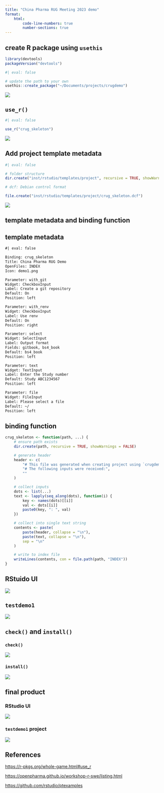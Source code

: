```yaml
---
title: "China Pharma RUG Meeting 2023 demo"
format:
    html: 
        code-line-numbers: true
        number-sections: true
---
```


## create R package using `usethis`

```r
library(devtools)
packageVersion("devtools")
```

```r
#| eval: false

# update the path to your own
usethis::create_package("~/Documents/projects/crugdemo")
```

![](images/create_package.png)


## `use_r()`

```r
#| eval: false

use_r("crug_skeleton")
```

![](images/use_r.png)

## Add project template metadata

```r
#| eval: false

# folder structure
dir.create("inst/rstudio/templates/project", recursive = TRUE, showWarnings = FALSE)

# dcf: Debian control format

file.create("inst/rstudio/templates/project/crug_skeleton.dcf")
```

![](images/folder_structure.png)


## template metadata and binding function

:::{.panel-tabset}

## template metadata

```default
#| eval: false

Binding: crug_skeleton
Title: China Pharma RUG Demo
OpenFiles: INDEX
Icon: demo1.png

Parameter: with_git
Widget: CheckboxInput
Label: Create a git repository
Default: On
Position: left

Parameter: with_renv
Widget: CheckboxInput
Label: Use renv
Default: On
Position: right

Parameter: select
Widget: SelectInput
Label: Output format
Fields: gitbook, bs4_book
Default: bs4_book
Position: left

Parameter: text
Widget: TextInput
Label: Enter the Study number
Default: Study ABC1234567
Position: left

Parameter: file
Widget: FileInput
Label: Please select a file
Default: ~/
Position: left

```

## binding function

```r

crug_skeleton <- function(path, ...) {
    # ensure path exists
    dir.create(path, recursive = TRUE, showWarnings = FALSE)

    # generate header
    header <- c(
        "# This file was generated when creating project using `crugdemo` template.",
        "# The following inputs were received:",
        ""
    )

    # collect inputs
    dots <- list(...)
    text <- lapply(seq_along(dots), function(i) {
        key <- names(dots)[[i]]
        val <- dots[[i]]
        paste0(key, ": ", val)
    })

    # collect into single text string
    contents <- paste(
        paste(header, collapse = "\n"),
        paste(text, collapse = "\n"),
        sep = "\n"
    )

    # write to index file
    writeLines(contents, con = file.path(path, "INDEX"))
}

```

## RStuido UI

![](images/rstudio_ui.png)

## `testdemo1`

![](images/testdemo1.png)

:::


## `check()` and `install()`

### `check()`

![](images/check.png)


### `install()`

![](images/install.png)


## final product

### RStudio UI

![](images/rstudio_ui.png)


### `testdemo1` project

![](images/testdemo1.png)



## References

<https://r-pkgs.org/whole-game.html#use_r>

<https://openpharma.github.io/workshop-r-swe/listing.html>

<https://github.com/rstudio/ptexamples>